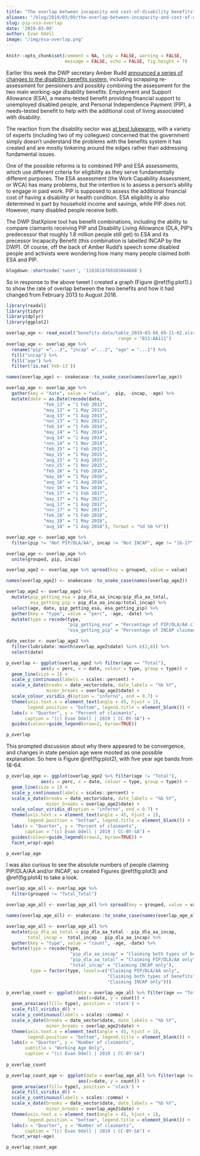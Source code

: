 ```yaml
---
title: "The overlap between incapacity and cost-of-disability benefits"
aliases: "/blog/2019/03/09/the-overlap-between-incapacity-and-cost-of-disability-benefits/"
slug: pip-esa-overlap
date: '2019-03-09'
author: Evan Odell
image: "/img/esa-overlap.png"
---
```



```r
knitr::opts_chunk$set(comment = NA, tidy = FALSE, warning = FALSE,
                      message = FALSE, echo = FALSE, fig.height = 7)
```


Earlier this week the DWP secretary Amber Rudd [announced a series of changes to the disability benefits system](https://www.theguardian.com/society/2019/mar/05/amber-rudd-admits-disabled-people-feel-put-on-trial-for-seeking-support), including scrapping re-assessment for pensioners and possibly combining the assessment for the two main working-age disability benefits: Employment and Support Allowance (ESA), a means-tested benefit providing financial support to unemployed disabled people, and Personal Independence Payment (PIP), a needs-tested benefit to help with the additional cost of living associated with disability. 

The reaction from the disability sector was [at best lukewarm](https://www.disabilitynewsservice.com/reaction-to-rudds-reforms-tinkering-crumbs-and-fears-of-a-trojan-horse-for-cuts/), with a variety of experts (including two of my collegues) concerned that the government simply doesn't understand the problems with the benefits system it has created and are mostly tinkering around the edges rather than addressing fundamental issues.

One of the possible reforms is to combined PIP and ESA assessments, which use different criteria for eligibility as they serve fundamentally different purposes. The ESA assessment (the Work Capability Assessment, or WCA) has many problems, but the intention is to assess a person's ability to engage in paid work. PIP is supposed to assess the additional financial cost of having a disability or health condition. ESA eligibility is also determined in part by household income and savings, while PIP does not. However, many disabled people receive both. 

The DWP StatXplore tool has benefit combinations, including the ability to compare claimants receiving PIP and Disability Living Allowance (DLA, PIP's predecessor that roughly 1.8 million people still get) to ESA and its precessor Incapacity Benefit (this combination is labelled INCAP by the DWP). Of course, off the back of Amber Rudd's speech some disabled people and activists were wondering how many many people claimed both ESA and PIP.


```r
blogdown::shortcode('tweet', '1103618769103044608')
```

So in response to the above tweet I created a graph (Figure \@ref(fig:plot1).) to show the rate of overlap between the two benefits and how it had changed from February 2013 to August 2018.

```r
library(readxl)
library(tidyr)
library(dplyr)
library(ggplot2)

overlap_age <- read_excel("benefits-data/table_2019-03-08_09-21-02.xlsx", 
                                          range = "B11:AA111")
overlap_age <- overlap_age %>%
  rename("pip" ="...3", "incap" ="...2", "age" = "...1") %>%
  fill("incap") %>%
  fill("age") %>%
  filter(!is.na(`Feb-13`))

names(overlap_age) <- snakecase::to_snake_case(names(overlap_age))

overlap_age <- overlap_age %>%
  gather(key = "date", value = "value", -pip, -incap, -age) %>%
  mutate(date = as.Date(recode(date,
              "feb_13" = "1 Feb 2013",
              "may_13" = "1 May 2013",
              "aug_13" = "1 Aug 2013",
              "nov_13" = "1 Nov 2013",
              "feb_14" = "1 Feb 2014",
              "may_14" = "1 May 2014",
              "aug_14" = "1 Aug 2014",
              "nov_14" = "1 Nov 2014",
              "feb_15" = "1 Feb 2015",
              "may_15" = "1 May 2015",
              "aug_15" = "1 Aug 2015",
              "nov_15" = "1 Nov 2015",
              "feb_16" = "1 Feb 2016",
              "may_16" = "1 May 2016",
              "aug_16" = "1 Aug 2016",
              "nov_16" = "1 Nov 2016",
              "feb_17" = "1 Feb 2017",
              "may_17" = "1 May 2017",
              "aug_17" = "1 Aug 2017",
              "nov_17" = "1 Nov 2017",
              "feb_18" = "1 Feb 2018",
              "may_18" = "1 May 2018",
              "aug_18" = "1 Aug 2018"), format = "%d %b %Y"))

overlap_age <- overlap_age %>%
  filter(pip != "Not PIP/DLA/AA", incap != "Not INCAP", age != "16-17")

overlap_age <- overlap_age %>%
  unite(grouped, pip, incap)

overlap_age2 <- overlap_age %>% spread(key = grouped, value = value)

names(overlap_age2) <- snakecase::to_snake_case(names(overlap_age2))

overlap_age2 <- overlap_age2 %>%
  mutate(pip_getting_esa = pip_dla_aa_incap/pip_dla_aa_total,
         esa_getting_pip = pip_dla_aa_incap/total_incap) %>%
  select(age, date, pip_getting_esa, esa_getting_pip) %>%
  gather(key = "type", value = "perc", -age, -date) %>%
  mutate(type = recode(type,
                       "pip_getting_esa" = "Percentage of PIP/DLA/AA claimants receiving INCAP",
                       "esa_getting_pip" = "Percentage of INCAP claimants receiving PIP/DLA/AA"))

date_vector <- overlap_age2 %>%
  filter(lubridate::month(overlap_age2$date) %in% c(2,8)) %>%
  select(date)
```


```r
p_overlap <- ggplot(overlap_age2 %>% filter(age == "Total"),
             aes(y = perc, x = date, colour = type, group = type)) + 
  geom_line(size = 1) +
  scale_y_continuous(labels = scales::percent) +
  scale_x_date(breaks = date_vector$date, date_labels = "%b %Y",
               minor_breaks = overlap_age2$date) +
  scale_colour_viridis_d(option = "inferno", end = 0.7) + 
  theme(axis.text.x = element_text(angle = 45, hjust = 1),
        legend.position = "bottom", legend.title = element_blank()) +
  labs(x = "Quarter", y = "Percent of claimants",
       caption = "(c) Evan Odell | 2019 | CC-BY-SA") +
  guides(colour=guide_legend(nrow=2, byrow=TRUE))

p_overlap
```

This prompted discussion about why there appeared to be convergence, and changes in state pension age were mooted as one possible explanation. So here is Figure \@ref(fig:plot2), with five year age bands from 18-64.

```r
p_overlap_age <- ggplot(overlap_age2 %>% filter(age != "Total"),
             aes(y = perc, x = date, colour = type, group = type)) + 
  geom_line(size = 1) +
  scale_y_continuous(labels = scales::percent) +
  scale_x_date(breaks = date_vector$date, date_labels = "%b %Y",
               minor_breaks = overlap_age2$date) +
  scale_colour_viridis_d(option = "inferno", end = 0.7) + 
  theme(axis.text.x = element_text(angle = 45, hjust = 1),
        legend.position = "bottom", legend.title = element_blank()) +
  labs(x = "Quarter", y = "Percent of claimants",
       caption = "(c) Evan Odell | 2019 | CC-BY-SA") +
  guides(colour=guide_legend(nrow=2, byrow=TRUE)) + 
  facet_wrap(~age)

p_overlap_age
```


I was also curious to see the absolute numbers of people claiming PIP/DLA/AA and/or INCAP, so created Figures \@ref(fig:plot3) and \@ref(fig:plot4) to take a look.

```r
overlap_age_all <- overlap_age %>%
  filter(grouped != "Total_Total") 

overlap_age_all <- overlap_age_all %>% spread(key = grouped, value = value)

names(overlap_age_all) <- snakecase::to_snake_case(names(overlap_age_all))

overlap_age_all <- overlap_age_all %>%
  mutate(pip_dla_aa_total = pip_dla_aa_total - pip_dla_aa_incap,
        total_incap =  total_incap - pip_dla_aa_incap) %>%
  gather(key = "type", value = "count", -age, -date) %>%
  mutate(type = recode(type, 
                        "pip_dla_aa_incap" = "Claiming both types of benefits",
                        "pip_dla_aa_total" = "Claiming PIP/DLA/AA only",
                        "total_incap" = "Claiming INCAP only"),
         type = factor(type, levels=c("Claiming PIP/DLA/AA only",
                                      "Claiming both types of benefits",
                                      "Claiming INCAP only")))
```



```r
p_overlap_count <- ggplot(data = overlap_age_all %>% filter(age == "Total"), 
                           aes(x=date, y = count)) + 
  geom_area(aes(fill= type), position = 'stack') + 
  scale_fill_viridis_d() + 
  scale_y_continuous(labels = scales::comma) +
  scale_x_date(breaks = date_vector$date, date_labels = "%b %Y",
               minor_breaks = overlap_age2$date) +
  theme(axis.text.x = element_text(angle = 45, hjust = 1),
        legend.position = "bottom", legend.title = element_blank()) + 
  labs(x = "Quarter", y = "Number of claimants",
       subtitle = "Working Age Only",
       caption = "(c) Evan Odell | 2019 | CC-BY-SA")
  
p_overlap_count
```


```r
p_overlap_count_age <- ggplot(data = overlap_age_all %>% filter(age != "Total"),
                           aes(x=date, y = count)) + 
  geom_area(aes(fill= type), position = 'stack') + 
  scale_fill_viridis_d() + 
  scale_y_continuous(labels = scales::comma) +
  scale_x_date(breaks = date_vector$date, date_labels = "%b %Y",
               minor_breaks = overlap_age2$date) +
  theme(axis.text.x = element_text(angle = 45, hjust = 1),
        legend.position = "bottom", legend.title = element_blank()) + 
  labs(x = "Quarter", y = "Number of claimants",
       caption = "(c) Evan Odell | 2019 | CC-BY-SA") + 
  facet_wrap(~age)

p_overlap_count_age

```

